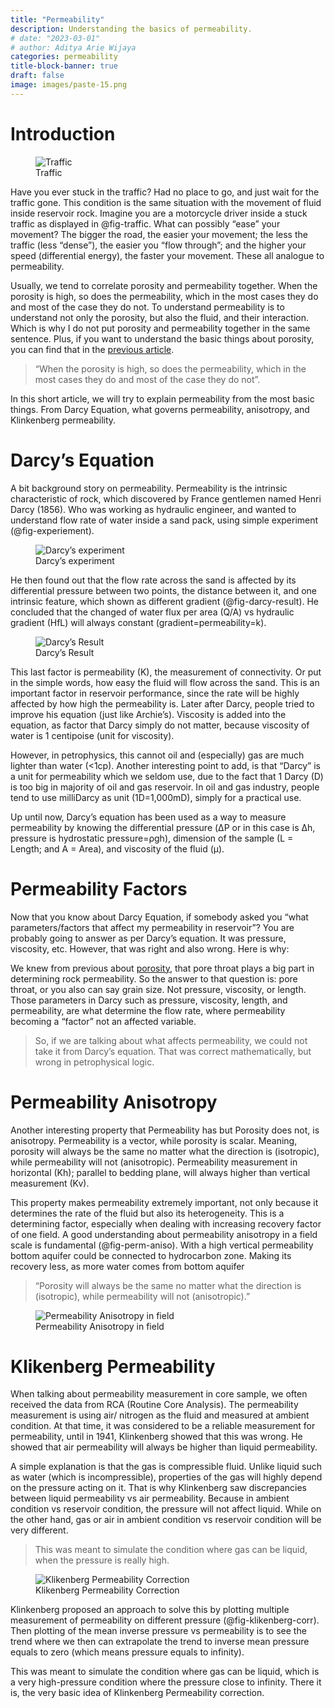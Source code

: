 ```yaml
---
title: "Permeability"
description: Understanding the basics of permeability.
# date: "2023-03-01"
# author: Aditya Arie Wijaya
categories: permeability
title-block-banner: true
draft: false
image: images/paste-15.png
---
```


# Introduction

![Traffic](images/paste-15.png){#fig-traffic}

Have you ever stuck in the traffic? Had no place to go, and just wait for the traffic gone. This condition is the same situation with the movement of fluid inside reservoir rock. Imagine you are a motorcycle driver inside a stuck traffic as displayed in @fig-traffic. What can possibly "ease" your movement? The bigger the road, the easier your movement; the less the traffic (less "dense"), the easier you "flow through"; and the higher your speed (differential energy), the faster your movement. These all analogue to permeability.

Usually, we tend to correlate porosity and permeability together. When the porosity is high, so does the permeability, which in the most cases they do and most of the case they do not. To understand permeability is to understand not only the porosity, but also the fluid, and their interaction. Which is why I do not put porosity and permeability together in the same sentence. Plus, if you want to understand the basic things about porosity, you can find that in the [previous article](https://www.spwla-indonesia.org/posts/000-porosity-the-basics/).

> "When the porosity is high, so does the permeability, which in the most cases they do and most of the case they do not".

In this short article, we will try to explain permeability from the most basic things. From Darcy Equation, what governs permeability, anisotropy, and Klinkenberg permeability.

# Darcy's Equation

A bit background story on permeability. Permeability is the intrinsic characteristic of rock, which discovered by France gentlemen named Henri Darcy (1856). Who was working as hydraulic engineer, and wanted to understand flow rate of water inside a sand pack, using simple experiment (@fig-experiement).

![Darcy's experiment](images/paste-17.png){#fig-experiement}

He then found out that the flow rate across the sand is affected by its differential pressure between two points, the distance between it, and one intrinsic feature, which shown as different gradient (@fig-darcy-result). He concluded that the changed of water flux per area (Q/A) vs hydraulic gradient (HfL) will always constant (gradient=permeability=k).

![Darcy's Result](images/paste-18.png){#fig-darcy-result}

This last factor is permeability (K), the measurement of connectivity. Or put in the simple words, how easy the fluid will flow across the sand. This is an important factor in reservoir performance, since the rate will be highly affected by how high the permeability is. Later after Darcy, people tried to improve his equation (just like Archie's). Viscosity is added into the equation, as factor that Darcy simply do not matter, because viscosity of water is 1 centipoise (unit for viscosity).

However, in petrophysics, this cannot oil and (especially) gas are much lighter than water (\<1cp). Another interesting point to add, is that "Darcy" is a unit for permeability which we seldom use, due to the fact that 1 Darcy (D) is too big in majority of oil and gas reservoir. In oil and gas industry, people tend to use milliDarcy as unit (1D=1,000mD), simply for a practical use.

Up until now, Darcy's equation has been used as a way to measure permeability by knowing the differential pressure (ΔP or in this case is Δh, pressure is hydrostatic pressure=ρgh), dimension of the sample (L = Length; and A = Area), and viscosity of the fluid (μ).

# Permeability Factors

Now that you know about Darcy Equation, if somebody asked you "what parameters/factors that affect my permeability in reservoir"? You are probably going to answer as per Darcy's equation. It was pressure, viscosity, etc. However, that was right and also wrong. Here is why:

We knew from previous about [porosity](https://www.spwla-indonesia.org/posts/000-porosity-the-basics/), that pore throat plays a big part in determining rock permeability. So the answer to that question is: pore throat, or you also can say grain size. Not pressure, viscosity, or length. Those parameters in Darcy such as pressure, viscosity, length, and permeability, are what determine the flow rate, where permeability becoming a "factor" not an affected variable.

> So, if we are talking about what affects permeability, we could not take it from Darcy's equation. That was correct mathematically, but wrong in petrophysical logic.

# Permeability Anisotropy

Another interesting property that Permeability has but Porosity does not, is anisotropy. Permeability is a vector, while porosity is scalar. Meaning, porosity will always be the same no matter what the direction is (isotropic), while permeability will not (anisotropic). Permeability measurement in horizontal (Kh); parallel to bedding plane, will always higher than vertical measurement (Kv).

This property makes permeability extremely important, not only because it determines the rate of the fluid but also its heterogeneity. This is a determining factor, especially when dealing with increasing recovery factor of one field. A good understanding about permeability anisotropy in a field scale is fundamental (@fig-perm-aniso). With a high vertical permeability bottom aquifer could be connected to hydrocarbon zone. Making its recovery less, as more water comes from bottom aquifer

> "Porosity will always be the same no matter what the direction is (isotropic), while permeability will not (anisotropic)."

![Permeability Anisotropy in field](images/paste-19.png){#fig-perm-aniso}

# Klikenberg Permeability

When talking about permeability measurement in core sample, we often received the data from RCA (Routine Core Analysis). The permeability measurement is using air/ nitrogen as the fluid and measured at ambient condition. At that time, it was considered to be a reliable measurement for permeability, until in 1941, Klinkenberg showed that this was wrong. He showed that air permeability will always be higher than liquid permeability.

A simple explanation is that the gas is compressible fluid. Unlike liquid such as water (which is incompressible), properties of the gas will highly depend on the pressure acting on it. That is why Klinkenberg saw discrepancies between liquid permeability vs air permeability. Because in ambient condition vs reservoir condition, the pressure will not affect liquid. While on the other hand, gas or air in ambient condition vs reservoir condition will be very different.

> This was meant to simulate the condition where gas can be liquid, when the pressure is really high.

![Klikenberg Permeability Correction](images/paste-21.png){#fig-klikenberg-corr}

Klinkenberg proposed an approach to solve this by plotting multiple measurement of permeability on different pressure (@fig-klikenberg-corr). Then plotting of the mean inverse pressure vs permeability is to see the trend where we then can extrapolate the trend to inverse mean pressure equals to zero (which means pressure equals to infinity).

This was meant to simulate the condition where gas can be liquid, which is a very high-pressure condition where the pressure close to infinity. There it is, the very basic idea of Klinkenberg Permeability correction.

